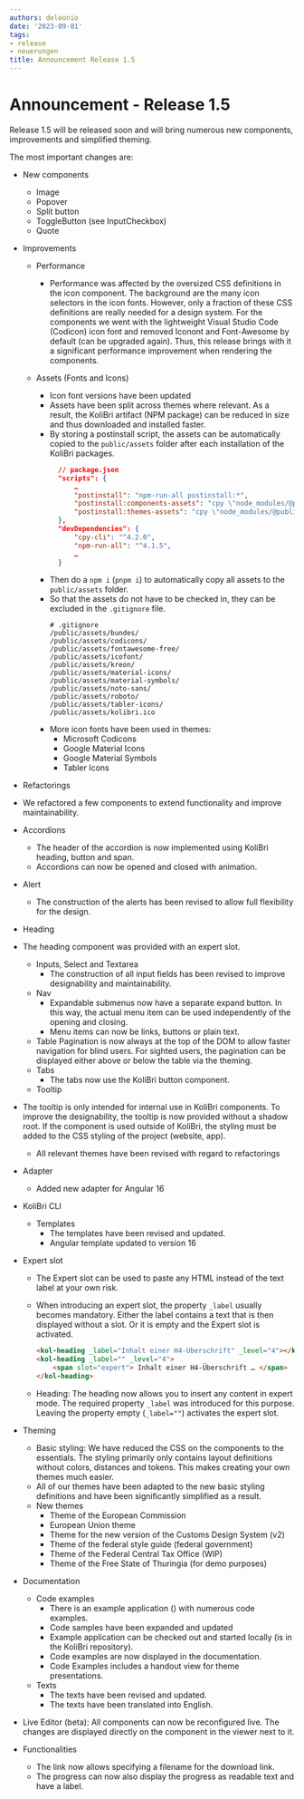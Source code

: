 ```yaml
---
authors: deleonio
date: '2023-09-01'
tags:
- release
- neuerungen
title: Announcement Release 1.5
---
```



# Announcement - Release 1.5

Release 1.5 will be released soon and will bring numerous new components, improvements and simplified theming.

The most important changes are:

- New components
  - Image
  - Popover
  - Split button
  - ToggleButton (see InputCheckbox)
  - Quote
- Improvements

  - Performance
    - Performance was affected by the oversized CSS definitions in the icon component. The background are the many icon selectors in the icon fonts. However, only a fraction of these CSS definitions are really needed for a design system. For the components we went with the lightweight Visual Studio Code (Codicon) icon font and removed Iconont and Font-Awesome by default (can be upgraded again). Thus, this release brings with it a significant performance improvement when rendering the components.
  - Assets (Fonts and Icons)

    - Icon font versions have been updated
    - Assets have been split across themes where relevant. As a result, the KoliBri artifact (NPM package) can be reduced in size and thus downloaded and installed faster.
    - By storing a postinstall script, the assets can be automatically copied to the `public/assets` folder after each installation of the KoliBri packages.
      ```json
      	// package.json
      	"scripts": {
      		…
      		"postinstall": "npm-run-all postinstall:*",
      		"postinstall:components-assets": "cpy \"node_modules/@public-ui/components/assets/**/*\" public/assets --dot",
      		"postinstall:themes-assets": "cpy \"node_modules/@public-ui/themes/assets/**/*\" public/assets --dot",
      	},
      	"devDependencies": {
      		"cpy-cli": "^4.2.0",
      		"npm-run-all": "^4.1.5",
      		…
      	}
      ```
    - Then do a `npm i` (`pnpm i`) to automatically copy all assets to the `public/assets` folder.
    - So that the assets do not have to be checked in, they can be excluded in the `.gitignore` file.
      ```gitignore
      # .gitignore
      /public/assets/bundes/
      /public/assets/codicons/
      /public/assets/fontawesome-free/
      /public/assets/icofont/
      /public/assets/kreon/
      /public/assets/material-icons/
      /public/assets/material-symbols/
      /public/assets/noto-sans/
      /public/assets/roboto/
      /public/assets/tabler-icons/
      /public/assets/kolibri.ico
      ```
    - More icon fonts have been used in themes:
      - Microsoft Codicons
      - Google Material Icons
      - Google Material Symbols
      - Tabler Icons

- Refactorings

- We refactored a few components to extend functionality and improve maintainability.
- Accordions
  - The header of the accordion is now implemented using KoliBri heading, button and span.
  - Accordions can now be opened and closed with animation.
- Alert
  - The construction of the alerts has been revised to allow full flexibility for the design.
- Heading
- The heading component was provided with an expert slot.
  - Inputs, Select and Textarea
    - The construction of all input fields has been revised to improve designability and maintainability.
  - Nav
    - Expandable submenus now have a separate expand button. In this way, the actual menu item can be used independently of the opening and closing.
    - Menu items can now be links, buttons or plain text.
  - Table
    Pagination is now always at the top of the DOM to allow faster navigation for blind users. For sighted users, the pagination can be displayed either above or below the table via the theming.
  - Tabs
    - The tabs now use the KoliBri button component.
  - Tooltip
- The tooltip is only intended for internal use in KoliBri components. To improve the designability, the tooltip is now provided without a shadow root. If the component is used outside of KoliBri, the styling must be added to the CSS styling of the project (website, app).

  - All relevant themes have been revised with regard to refactorings

- Adapter
  - Added new adapter for Angular 16
- KoliBri CLI
  - Templates
    - The templates have been revised and updated.
    - Angular template updated to version 16
- Expert slot

  - The Expert slot can be used to paste any HTML instead of the text label at your own risk.
  - When introducing an expert slot, the property `_label` usually becomes mandatory. Either the label contains a text that is then displayed without a slot. Or it is empty and the Expert slot is activated.

    ```html
    <kol-heading _label="Inhalt einer H4-Überschrift" _level="4"></kol-heading>
    <kol-heading _label="" _level="4">
    	<span slot="expert"> Inhalt einer H4-Überschrift … </span>
    </kol-heading>
    ```

  - Heading: The heading now allows you to insert any content in expert mode. The required property `_label` was introduced for this purpose. Leaving the property empty (`_label=""`) activates the expert slot.

- Theming
  - Basic styling: We have reduced the CSS on the components to the essentials. The styling primarily only contains layout definitions without colors, distances and tokens. This makes creating your own themes much easier.
  - All of our themes have been adapted to the new basic styling definitions and have been significantly simplified as a result.
  - New themes
    - Theme of the European Commission
    - European Union theme
    - Theme for the new version of the Customs Design System (v2)
    - Theme of the federal style guide (federal government)
    - Theme of the Federal Central Tax Office (WIP)
    - Theme of the Free State of Thuringia (for demo purposes)
- Documentation
  - Code examples
    - There is an example application (<KolLink _href="/sample-react/#/handout" _label="Sample-App" _target="samples" />) with numerous code examples.
    - Code samples have been expanded and updated
    - Example application can be checked out and started locally (is in the KoliBri repository).
    - Code examples are now displayed in the documentation.
    - Code Examples includes a handout view for theme presentations.
  - Texts
    - The texts have been revised and updated.
    - The texts have been translated into English.
- Live Editor (beta): All components can now be reconfigured live. The changes are displayed directly on the component in the viewer next to it.
- Functionalities
  - The link now allows specifying a filename for the download link.
  - The progress can now also display the progress as readable text and have a label.
